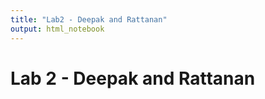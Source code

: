 ---
title: "Lab2 - Deepak and Rattanan"
output: html_notebook
---
# Lab 2 - Deepak and Rattanan

